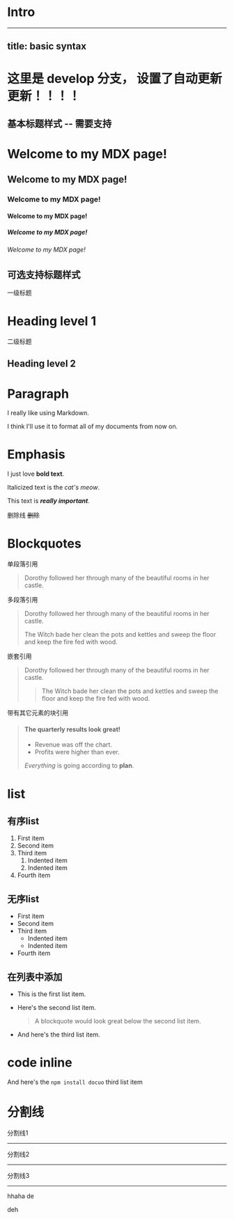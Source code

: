 # Intro
---
title: basic syntax
---

# 这里是 develop 分支， 设置了自动更新更新！！！！

## 基本标题样式 -- 需要支持

# Welcome to my MDX page!
## Welcome to my MDX page!
### Welcome to my MDX page!
#### Welcome to my MDX page!
##### Welcome to my MDX page!
###### Welcome to my MDX page!


## 可选支持标题样式

一级标题

Heading level 1
===============


二级标题

Heading level 2
---------------


# Paragraph

I really like using Markdown.

I think I'll use it to format all of my documents from now on.


# Emphasis

I just love **bold text**.

Italicized text is the *cat's meow*.

This text is ***really important***.

删除线 ~~删除~~

# Blockquotes

单段落引用

> Dorothy followed her through many of the beautiful rooms in her castle.

多段落引用

> Dorothy followed her through many of the beautiful rooms in her castle.
>
> The Witch bade her clean the pots and kettles and sweep the floor and keep the fire fed with wood.


嵌套引用

> Dorothy followed her through many of the beautiful rooms in her castle.
>
>> The Witch bade her clean the pots and kettles and sweep the floor and keep the fire fed with wood.


带有其它元素的块引用

> #### The quarterly results look great!
>
> - Revenue was off the chart.
> - Profits were higher than ever.
>
>  *Everything* is going according to **plan**.

# list

## 有序list

1. First item
2. Second item
3. Third item
    1. Indented item
    2. Indented item
4. Fourth item

## 无序list

- First item
- Second item
- Third item
    - Indented item
    - Indented item
- Fourth item

## 在列表中添加

* This is the first list item.
* Here's the second list item.

    > A blockquote would look great below the second list item.

* And here's the third list item.



# code inline
 And here's the `npm install docuo`  third list item


# 分割线

分割线1

***

分割线2

___

分割线3

---

hhaha de

deh 


